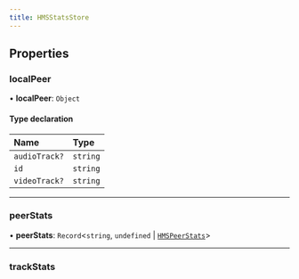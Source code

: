 ```yaml
---
title: HMSStatsStore
---
```


## Properties

### localPeer

• **localPeer**: `Object`

#### Type declaration

| Name          | Type     |
| :------------ | :------- |
| `audioTrack?` | `string` |
| `id`          | `string` |
| `videoTrack?` | `string` |

---

### peerStats

• **peerStats**: `Record`<`string`, `undefined` \| [`HMSPeerStats`](/api-reference/javascript/v2/interfaces/HMSPeerStats)\>

---

### trackStats
